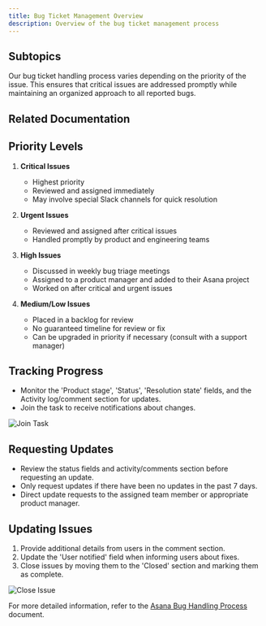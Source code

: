 ```yaml
---
title: Bug Ticket Management Overview
description: Overview of the bug ticket management process
---
```



## Subtopics

<LinkCard title="Handling Process" href="/sop/bug-ticket-management/handling-process/" description="Learn about the handling process for bug tickets." />
<LinkCard title="Manual Follow Up" href="/sop/bug-ticket-management/manual-follow-up/" description="Understand the manual follow-up process." />
<LinkCard title="Project Fields" href="/sop/bug-ticket-management/project-fields/" description="Explore the project fields used in bug ticket management." />
Our bug ticket handling process varies depending on the priority of the issue. This ensures that critical issues are addressed promptly while maintaining an organized approach to all reported bugs.

## Related Documentation

<LinkCard title="Back to Overview" href="/sop/bug-ticket-management/overview/" description="Return to the Bug Ticket Management Overview." />

<LinkCard title="Asana Guide" href="/tools/asana/" description="Learn how we use Asana for task and project management." />
<LinkCard title="Intercom Guide" href="/tools/intercom/" description="Understand how to manage conversations in Intercom." />
<LinkCard title="Slack Guide" href="/tools/slack/" description="Communicate effectively using Slack." />

## Priority Levels

1. **Critical Issues**
   - Highest priority
   - Reviewed and assigned immediately
   - May involve special Slack channels for quick resolution

2. **Urgent Issues**
   - Reviewed and assigned after critical issues
   - Handled promptly by product and engineering teams

3. **High Issues**
   - Discussed in weekly bug triage meetings
   - Assigned to a product manager and added to their Asana project
   - Worked on after critical and urgent issues

4. **Medium/Low Issues**
   - Placed in a backlog for review
   - No guaranteed timeline for review or fix
   - Can be upgraded in priority if necessary (consult with a support manager)

## Tracking Progress

- Monitor the 'Product stage', 'Status', 'Resolution state' fields, and the Activity log/comment section for updates.
- Join the task to receive notifications about changes.

![Join Task](../../../../../public/bug2.png)

## Requesting Updates

- Review the status fields and activity/comments section before requesting an update.
- Only request updates if there have been no updates in the past 7 days.
- Direct update requests to the assigned team member or appropriate product manager.

## Updating Issues

1. Provide additional details from users in the comment section.
2. Update the 'User notified' field when informing users about fixes.
3. Close issues by moving them to the 'Closed' section and marking them as complete.

![Close Issue](../../../../../public/bug3.png)

For more detailed information, refer to the [Asana Bug Handling Process](Asana%20bug%20handling%20process%20a2c55843366a4aa98617c36269501e2c.md) document.
